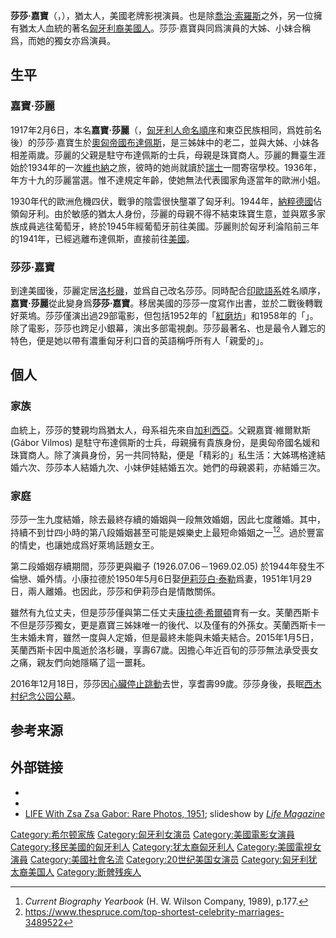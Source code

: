 {{Infobox entertainer
| type = 女演員
| name = 莎莎·嘉寶
| image =  Zsa Zsa Gabor - 1959.jpg
| caption = 1959年的莎莎·嘉寶
| birth_date = {{birth date|1917|2|6}}
| birth_place = {{flagicon|Austria-Hungary}} [[奧匈帝國|奧匈帝國]][[布達佩斯|布達佩斯]]
| death_date = {{Death date and age|mf=yes|2016|12|18|1917|2|6}}
| death_place = {{USA}}[[加利福尼亚州|加利福尼亚州]][[洛杉磯|洛杉磯]]
| birth_name = Gábor Sári
| spouse = 1.{{link-en|布爾·貝爾蓋|Burhan Asaf Belge}}（1937.05.17—1941，離異）<br>2.[[康拉德·希爾頓|康拉德·希爾頓]]（1942.04.10—1947.10.28，離異）<br>3.{{link-en|喬治·桑德斯|George Sanders}}（1949.04.02—1954.04.02，離異）<br>4.{{link-en|赫伯·亨特|Herbert Hutner}}（1962.11.05—1966.03.03，離異）<br>5.小約書亞·科士登（1966.03.09—1967.10.18，離異）<br>6.{{link-en|傑克·萊恩|Jack Ryan (designer)}}（1975.01.21—1976.08.24，離異）<br>7.邁克爾·奧哈拉（1976—1982，離異）<br>8.{{link-en|費利佩·阿爾巴|Felipe de Alba}}（1983.04.13—1983.04.14，無效婚姻）<br>9.{{link-en|弗雷德里克·馮·安哈爾特|Frédéric Prinz von Anhalt}}（1986.08.14—2016.12.18，本人去世）
| parents=嘉寶·維爾默斯（約1876—1962）<br>{{link-en|裘莉·嘉寶|Jolie Gabor}}（1896.09.30—1997.04.01）
| children={{link-en|芙蘭西斯卡·希爾頓|Francesca Hilton}} （1947.03.10—2015.01.05）
|姓名=Zsa Zsa Gabor}}

'''莎莎·嘉寶'''（{{lang-en|'''Zsa Zsa Gabor'''}}，{{bd|1917年|2月6日|2016年|12月18日|}}），猶太人，美國老牌影視演員。也是除[[喬治·索羅斯|喬治·索羅斯]]之外，另一位擁有猶太人血統的著名[[匈牙利裔美國人|匈牙利裔美國人]]。莎莎·嘉寶與同爲演員的大姊{{link-en|瑪格達·嘉寶|Magda Gabor}}、小妹{{link-en|伊娃·嘉寶|Eva Gabor}}合稱爲{{link-en|嘉寶三姊妹|Gabor sisters}}，而她的獨女{{link-en|芙蘭西斯卡·希爾頓|Francesca Hilton}}亦爲演員。

==生平==
===嘉寶·莎麗===
1917年2月6日，本名'''嘉寶·莎麗'''（{{lang-hu|Gábor Sári}}，[[匈牙利人|匈牙利人]][[匈牙利人名|命名順序]]和東亞民族相同，爲姓前名後）的莎莎·嘉寶生於[[奧匈帝國|奧匈帝國]][[布達佩斯|布達佩斯]]，是三姊妹中的老二，並與大姊、小妹各相差兩歲。莎麗的父親是駐守布達佩斯的士兵，母親是珠寶商人。莎麗的舞臺生涯始於1934年的一次[[維也納|維也納]]之旅，彼時的她尚就讀於[[瑞士|瑞士]]一間寄宿學校。1936年，年方十九的莎麗當選{{link-en|匈牙利小姐|Miss Hungary}}。惟不達規定年齡，使她無法代表國家角逐當年的歐洲小姐。

1930年代的歐洲危機四伏，戰爭的陰雲很快壟罩了匈牙利。1944年，[[納粹德國|納粹德國]]佔領匈牙利。由於敏感的猶太人身份，莎麗的母親不得不結束珠寶生意，並與眾多家族成員逃往葡萄牙，終於1945年經葡萄牙前往美國。莎麗則於匈牙利淪陷前三年的1941年，已經逃離布達佩斯，直接前往[[美國|美國]]。

===莎莎·嘉寶===
到達美國後，莎麗定居[[洛杉磯|洛杉磯]]，並爲自己改名莎莎。同時配合[[印歐語系|印歐語系]]姓名順序，'''嘉寶·莎麗'''從此變身爲'''莎莎·嘉寶'''。移居美國的莎莎一度寫作出書，並於二戰後轉戰好萊塢。莎莎僅演出過29部電影，但包括1952年的「[[青樓情孽|紅磨坊]]」和1958年的「{{link-en|歷劫佳人|Touch of Evil}}」。除了電影，莎莎也跨足小銀幕，演出多部電視劇。莎莎最著名、也是最令人難忘的特色，便是她以帶有濃重匈牙利口音的英語稱呼所有人「親愛的」。

==個人==
===家族===
血統上，莎莎的雙親均爲猶太人，母系祖先來自[[加利西亞_(東歐)|加利西亞]]。父親嘉寶·維爾默斯 (Gábor Vilmos) 是駐守布達佩斯的士兵，母親{{link-en|裘莉·嘉寶|Jolie Gabor}}擁有貴族身份，是奧匈帝國名媛和珠寶商人。除了演員身份，{{link-en|嘉寶三姊妹|Gabor sisters}}另一共同特點，便是「精彩的」私生活：大姊瑪格達結婚六次、莎莎本人結婚九次、小妹伊娃結婚五次。她們的母親裘莉，亦結婚三次。

===家庭===
莎莎一生九度結婚，除去最終存續的婚姻與一段無效婚姻，因此七度離婚。其中，持續不到廿四小時的第八段婚姻甚至可能是娛樂史上最短命婚姻之一<ref>''Current Biography Yearbook'' (H. W. Wilson Company, 1989), p.177.</ref><ref>https://www.thespruce.com/top-shortest-celebrity-marriages-3489522</ref>。過於豐富的情史，也讓她成爲好萊塢話題女王。

第二段婚姻存續期間，莎莎更與繼子{{link-en|小康拉德|Conrad Hilton Jr.}} (1926.07.06－1969.02.05) 於1944年發生不倫戀、婚外情。小康拉德於1950年5月6日娶[[伊莉莎白·泰勒|伊莉莎白·泰勒]]爲妻，1951年1月29日，兩人離婚。也因此，莎莎和伊莉莎白是情敵關係。

雖然有九位丈夫，但是莎莎僅與第二任丈夫[[康拉德·希爾頓|康拉德·希爾頓]]育有一女{{link-en|芙蘭西斯卡·希爾頓|Francesca Hilton}}。芙蘭西斯卡不但是莎莎獨女，更是嘉寶三姊妹唯一的後代、以及{{link-en|裘莉·嘉寶|Jolie Gabor}}僅有的外孫女。芙蘭西斯卡一生未婚未育，雖然一度與人定婚，但是最終未能與未婚夫結合。2015年1月5日，芙蘭西斯卡因中風逝於洛杉磯{{link-en|錫安山醫學中心|Cedars-Sinai Medical Center}}，享壽67歲。因擔心年近百旬的莎莎無法承受喪女之痛，親友們向她隱瞞了這一噩耗。

2016年12月18日，莎莎因[[心搏停止|心臟停止跳動]]去世，享耆壽99歲。莎莎身後，長眠[[西木村纪念公园公墓|西木村纪念公园公墓]]。

==参考来源==
{{reflist}}

==外部链接==
{{sisterlinks|d=Q207405|c=Category:Zsa Zsa Gabor|n=no|b=no|v=no|voy=no|s=no|wikt=no|m=no|mw=no|species=no}}
* {{IMDb name|0001248}}
* {{Tcmdb name}}
* [https://web.archive.org/web/20150120133017/http://life.time.com/icons/zsa-zsa-gabor-rare-photos-of-the-actress-and-socialite-in-1951/#1 LIFE With Zsa Zsa Gabor: Rare Photos, 1951]; slideshow by ''[[Life_(magazine)|Life Magazine]]''

{{Authority control}}
{{DEFAULTSORT:Gabor, Zsa Zsa}}
[[Category:希尔顿家族|Category:希尔顿家族]]
[[Category:匈牙利女演员|Category:匈牙利女演员]]
[[Category:美國電影女演員|Category:美國電影女演員]]
[[Category:移民美國的匈牙利人|Category:移民美國的匈牙利人]]
[[Category:犹太裔匈牙利人|Category:犹太裔匈牙利人]]
[[Category:美國電視女演員|Category:美國電視女演員]]
[[Category:美國社會名流|Category:美國社會名流]]
[[Category:20世纪美国女演员|Category:20世纪美国女演员]]
[[Category:匈牙利犹太裔美国人|Category:匈牙利犹太裔美国人]]
[[Category:断髀残疾人|Category:断髀残疾人]]